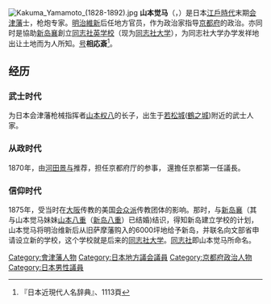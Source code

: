 [[File:Kakuma_Yamamoto_(1828-1892).jpg|thumb]]
'''山本觉马'''（{{jpn|j=山本 覚馬|kana=やまもと かくま|rm=Yamamoto Kakuma}}，{{bd|1828年|2月25日|1892年|12月28日|CatIdx=Yamamoto Kakuma}}）是日本[[江戶時代|江戶時代]]末期[[会津藩|会津藩]]士，枪炮专家。[[明治維新|明治維新]]后任地方官员，作为政治家指导[[京都府|京都府]]的政治。亦同时是協助[[新岛襄|新岛襄]]創立[[同志社英学校|同志社英学校]]（现为[[同志社大学|同志社大学]]），为同志社大学办学发祥地出让土地而为人所知。[[号|号]]'''相応斎'''<ref name="kingendai1">『日本近現代人名辞典』、1113頁</ref>。

== 经历 ==
=== 武士时代 ===
为日本会津藩枪械指挥者[[山本权八|山本权八]]的长子，出生于[[若松城|若松城]]([[鶴之城|鶴之城]])附近的武士人家。

=== 从政时代 ===
1870年，由[[河田景与|河田景与]]推荐，担任京都府厅的参事，
還擔任京都第一任議長。

=== 信仰时代 ===
1875年，受当时在[[大阪市|大阪]]传教的美国[[会众派|会众派]]传教团体的影响。那时，与[[新岛襄|新岛襄]]（其与山本觉马妹妹[[山本八重|山本八重]]（[[新岛八重|新岛八重]]）已结婚)结识，得知新岛建立学校的计划，山本觉马将明治维新后从旧萨摩藩购入的6000坪地给予新岛，并联名向文部省申请设立新的学校，这个学校就是后来的[[同志社大学|同志社大学]]。[[同志社|同志社]]即山本觉马所命名。

{{Reflist}}
{{Authority control}}
{{DEFAULTSORT:Yamamoto Kakuma}}
[[Category:會津藩人物|Category:會津藩人物]]
[[Category:日本地方議会議員|Category:日本地方議会議員]]
[[Category:京都府政治人物|Category:京都府政治人物]]
[[Category:日本男性議員|Category:日本男性議員]]